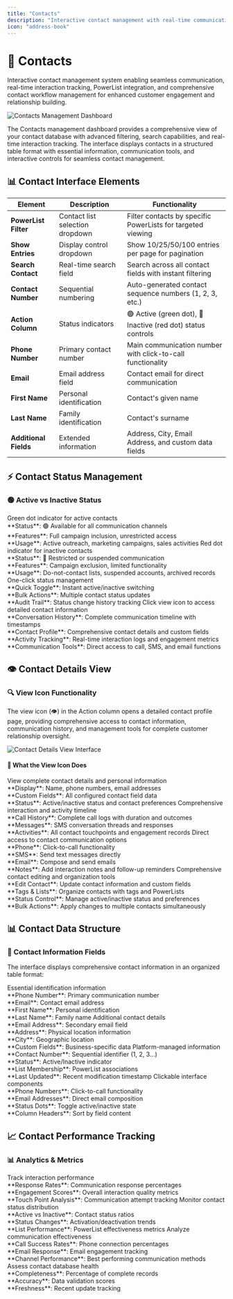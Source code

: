 ```yaml
---
title: "Contacts"
description: "Interactive contact management with real-time communication, PowerList integration, and comprehensive contact interaction workflows"
icon: "address-book"
---
```


# 👤 Contacts

Interactive contact management system enabling seamless communication, real-time interaction tracking, PowerList integration, and comprehensive contact workflow management for enhanced customer engagement and relationship building.

<img
  src="/images/manage/contact/overview.png"
  alt="Contacts Management Dashboard"
  className="rounded-lg border shadow-lg"
/>

The Contacts management dashboard provides a comprehensive view of your contact database with advanced filtering, search capabilities, and real-time interaction tracking. The interface displays contacts in a structured table format with essential information, communication tools, and interactive controls for seamless contact management.

## 📊 Contact Interface Elements

| Element | Description | Functionality |
|---------|-------------|---------------|
| **PowerList Filter** | Contact list selection dropdown | Filter contacts by specific PowerLists for targeted viewing |
| **Show Entries** | Display control dropdown | Show 10/25/50/100 entries per page for pagination |
| **Search Contact** | Real-time search field | Search across all contact fields with instant filtering |
| **Contact Number** | Sequential numbering | Auto-generated contact sequence numbers (1, 2, 3, etc.) |
| **Action Column** | Status indicators | 🟢 Active (green dot), 🔴 Inactive (red dot) status controls |
| **Phone Number** | Primary contact number | Main communication number with click-to-call functionality |
| **Email** | Email address field | Contact email for direct communication |
| **First Name** | Personal identification | Contact's given name |
| **Last Name** | Family identification | Contact's surname |
| **Additional Fields** | Extended information | Address, City, Email Address, and custom data fields |
 





## ⚡ Contact Status Management

### 🟢 Active vs Inactive Status

<CardGroup cols={2}>
  <Card title="Active Contacts" icon="circle-check">
    Green dot indicator for active contacts
    <br />**Status**: 🟢 Available for all communication channels
    <br />**Features**: Full campaign inclusion, unrestricted access
    <br />**Usage**: Active outreach, marketing campaigns, sales activities
  </Card>
  
  <Card title="Inactive Contacts" icon="circle-xmark">
    Red dot indicator for inactive contacts
    <br />**Status**: 🔴 Restricted or suspended communication
    <br />**Features**: Campaign exclusion, limited functionality
    <br />**Usage**: Do-not-contact lists, suspended accounts, archived records
  </Card>
  
  <Card title="Status Toggle" icon="arrows-rotate">
    One-click status management
    <br />**Quick Toggle**: Instant active/inactive switching
    <br />**Bulk Actions**: Multiple contact status updates
    <br />**Audit Trail**: Status change history tracking
  </Card>
  
  <Card title="Contact Details View" icon="eye">
    Click view icon to access detailed contact information
    <br />**Conversation History**: Complete communication timeline with timestamps
    <br />**Contact Profile**: Comprehensive contact details and custom fields
    <br />**Activity Tracking**: Real-time interaction logs and engagement metrics
    <br />**Communication Tools**: Direct access to call, SMS, and email functions
  </Card>
</CardGroup>

## 👁️ Contact Details View

### 🔍 View Icon Functionality

The view icon (👁️) in the Action column opens a detailed contact profile page, providing comprehensive access to contact information, communication history, and management tools for complete customer relationship oversight.

<img
  src="/images/manage/contact/view-page.png"
  alt="Contact Details View Interface"
  className="rounded-lg border shadow-lg"
/>

#### 🚀 What the View Icon Does
<CardGroup cols={2}>
  <Card title="Contact Profile Information" icon="user">
    View complete contact details and personal information
    <br />**Display**: Name, phone numbers, email addresses
    <br />**Custom Fields**: All configured contact field data
    <br />**Status**: Active/inactive status and contact preferences
  </Card>
  
  <Card title="Contact Timeline & History" icon="clock">
    Comprehensive interaction and activity timeline
    <br />**Call History**: Complete call logs with duration and outcomes
    <br />**Messages**: SMS conversation threads and responses
    <br />**Activities**: All contact touchpoints and engagement records
  </Card>
  
  <Card title="Communication Tools" icon="phone">
    Direct access to contact communication options
    <br />**Phone**: Click-to-call functionality
    <br />**SMS**: Send text messages directly
    <br />**Email**: Compose and send emails
    <br />**Notes**: Add interaction notes and follow-up reminders
  </Card>
  
  <Card title="Contact Management" icon="gear">
    Comprehensive contact editing and organization tools
    <br />**Edit Contact**: Update contact information and custom fields
    <br />**Tags & Lists**: Organize contacts with tags and PowerLists
    <br />**Status Control**: Manage active/inactive status and preferences
    <br />**Bulk Actions**: Apply changes to multiple contacts simultaneously
  </Card>
</CardGroup>



## 📊 Contact Data Structure

### 📝 Contact Information Fields

The interface displays comprehensive contact information in an organized table format:

<CardGroup cols={2}>
  <Card title="Primary Contact Data" icon="user">
    Essential identification information
    <br />**Phone Number**: Primary communication number
    <br />**Email**: Contact email address
    <br />**First Name**: Personal identification
    <br />**Last Name**: Family name
  </Card>
  
  <Card title="Extended Information" icon="address-card">
    Additional contact details
    <br />**Email Address**: Secondary email field
    <br />**Address**: Physical location information
    <br />**City**: Geographic location
    <br />**Custom Fields**: Business-specific data
  </Card>
  
  <Card title="System Generated" icon="database">
    Platform-managed information
    <br />**Contact Number**: Sequential identifier (1, 2, 3...)
    <br />**Status**: Active/Inactive indicator
    <br />**List Membership**: PowerList associations
    <br />**Last Updated**: Recent modification timestamp
  </Card>
  
  <Card title="Interactive Elements" icon="cursor-pointer">
    Clickable interface components
    <br />**Phone Numbers**: Click-to-call functionality
    <br />**Email Addresses**: Direct email composition
    <br />**Status Dots**: Toggle active/inactive state
    <br />**Column Headers**: Sort by field content
  </Card>
</CardGroup>
 

## 📈 Contact Performance Tracking

### 📊 Analytics & Metrics

<CardGroup cols={2}>
  <Card title="Contact Engagement" icon="chart-line">
    Track interaction performance
    <br />**Response Rates**: Communication response percentages
    <br />**Engagement Scores**: Overall interaction quality metrics
    <br />**Touch Point Analysis**: Communication attempt tracking
  </Card>
  
  <Card title="Status Analytics" icon="pie-chart">
    Monitor contact status distribution
    <br />**Active vs Inactive**: Contact status ratios
    <br />**Status Changes**: Activation/deactivation trends
    <br />**List Performance**: PowerList effectiveness metrics
  </Card>
  
  <Card title="Communication Metrics" icon="phone-volume">
    Analyze communication effectiveness
    <br />**Call Success Rates**: Phone connection percentages
    <br />**Email Response**: Email engagement tracking
    <br />**Channel Performance**: Best performing communication methods
  </Card>
  
  <Card title="Data Quality" icon="star">
    Assess contact database health
    <br />**Completeness**: Percentage of complete records
    <br />**Accuracy**: Data validation scores
    <br />**Freshness**: Recent update tracking
  </Card>
</CardGroup>

 

 